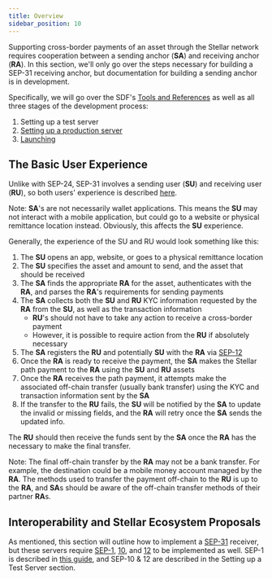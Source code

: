 ```yaml
---
title: Overview
sidebar_position: 10
---
```



Supporting cross-border payments of an asset through the Stellar network requires cooperation between a sending anchor (**SA**) and receiving anchor (**RA**). In this section, we'll only go over the steps necessary for building a SEP-31 receiving anchor, but documentation for building a sending anchor is in development.

Specifically, we will go over the SDF's [Tools and References](./reference-implementations.mdx) as well as all three stages of the development process:

1. Setting up a test server
1. [Setting up a production server](./setting-up-production-server.mdx)
1. [Launching](./launch.mdx)

## The Basic User Experience

Unlike with SEP-24, SEP-31 involves a sending user (**SU**) and receiving user (**RU**), so both users' experience is described [here](../../anchoring-assets/anchoring-assets/enabling-cross-border-payments/setting-up-test-server/).

<Alert>

Note: **SA**'s are not necessarily wallet applications. This means the **SU** may not interact with a mobile application, but could go to a website or physical remittance location instead. Obviously, this affects the **SU** experience.

</Alert>

Generally, the experience of the SU and RU would look something like this:

1. The **SU** opens an app, website, or goes to a physical remittance location
1. The **SU** specifies the asset and amount to send, and the asset that should be received
1. The **SA** finds the appropriate **RA** for the asset, authenticates with the **RA**, and parses the **RA**'s requirements for sending payments
1. The **SA** collects both the **SU** and **RU** KYC information requested by the **RA** from the **SU**, as well as the transaction information
   - **RU**'s should not have to take any action to receive a cross-border payment
   - However, it is possible to require action from the **RU** if absolutely necessary
1. The **SA** registers the **RU** and potentially **SU** with the **RA** via [SEP-12](https://github.com/stellar/stellar-protocol/blob/master/ecosystem/sep-0012.md)
1. Once the **RA** is ready to receive the payment, the **SA** makes the Stellar path payment to the **RA** using the **SU** and **RU** assets
1. Once the **RA** receives the path payment, it attempts make the associated off-chain transfer (usually bank transfer) using the KYC and transaction information sent by the **SA**
1. If the transfer to the **RU** fails, the **SU** will be notified by the **SA** to update the invalid or missing fields, and the **RA** will retry once the **SA** sends the updated info.

The **RU** should then receive the funds sent by the **SA** once the **RA** has the necessary to make the final transfer.

<Alert>

Note: The final off-chain transfer by the **RA** may not be a bank transfer. For example, the destination could be a mobile money account managed by the **RA**. The methods used to transfer the payment off-chain to the **RU** is up to the **RA**, and **SA**s should be aware of the off-chain transfer methods of their partner **RA**s.

</Alert>

## Interoperability and Stellar Ecosystem Proposals

As mentioned, this section will outline how to implement a [SEP-31](https://github.com/stellar/stellar-protocol/blob/master/ecosystem/sep-0031.md) receiver, but these servers require [SEP-1](https://github.com/stellar/stellar-protocol/blob/master/ecosystem/sep-0001.md), [10](https://github.com/stellar/stellar-protocol/blob/master/ecosystem/sep-0010.md), and [12](https://github.com/stellar/stellar-protocol/blob/master/ecosystem/sep-0012.md) to be implemented as well. SEP-1 is described in [this guide](../../../issuing-assets/publishing-asset-info.mdx), and SEP-10 & 12 are described in the Setting up a Test Server section.
